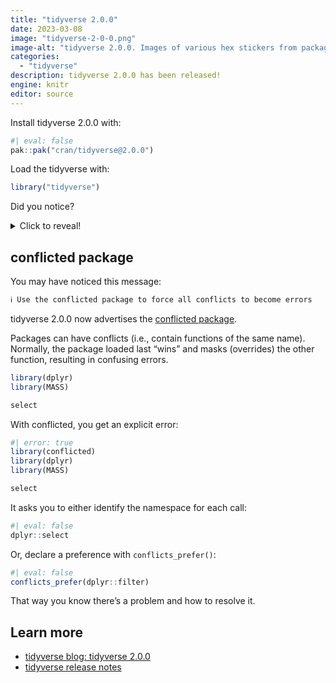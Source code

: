 ```yaml
---
title: "tidyverse 2.0.0"
date: 2023-03-08
image: "tidyverse-2-0-0.png"
image-alt: "tidyverse 2.0.0. Images of various hex stickers from packages in the tidyverse."
categories:
  - "tidyverse"
description: tidyverse 2.0.0 has been released!
engine: knitr
editor: source
---
```


Install tidyverse 2.0.0 with:

```r
#| eval: false
pak::pak("cran/tidyverse@2.0.0")
```

Load the tidyverse with:

```r
library("tidyverse")
```

Did you notice?

<details><summary>Click to reveal!</summary>
## Welcome to the core tidyverse, lubridate!

<center><bold>[lubridate](https://lubridate.tidyverse.org/)!</bold></center>
<br>
<center><img src="lubridate.png" alt="Lubridate package hex sticker with a calendar" width="300"></center>
<br>
lubridate is now part of the core tidyverse! Loading the tidyverse automatically attaches lubridate, meaning that you do not have load it separately.

</details>

## conflicted package

You may have noticed this message:

```bash
ℹ Use the conflicted package to force all conflicts to become errors
```

tidyverse 2.0.0 now advertises the [conflicted package](https://conflicted.r-lib.org/).

Packages can have conflicts (i.e., contain functions of the same name). Normally, the package loaded last "wins" and masks (overrides) the other function, resulting in confusing errors.

```r
library(dplyr)
library(MASS)

select
```

With conflicted, you get an explicit error:

```r
#| error: true
library(conflicted)
library(dplyr)
library(MASS)

select
```

It asks you to either identify the namespace for each call:

```r
#| eval: false
dplyr::select
```

Or, declare a preference with `conflicts_prefer()`:

```r
#| eval: false
conflicts_prefer(dplyr::filter)
```

That way you know there's a problem and how to resolve it.

## Learn more

* [tidyverse blog: tidyverse 2.0.0](https://www.tidyverse.org/blog/2023/03/tidyverse-2-0-0/)
* [tidyverse release notes](https://tidyverse.tidyverse.org/news/index.html)